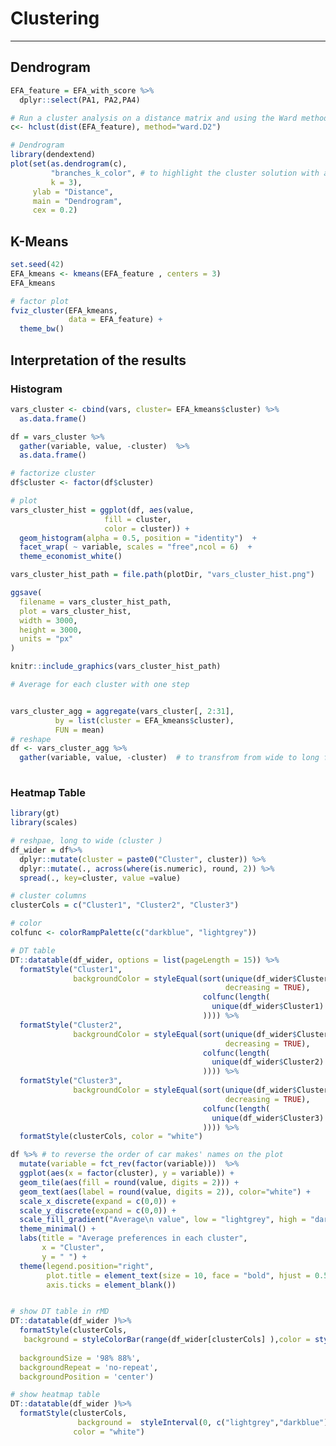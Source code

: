 # Clustering
***
## Dendrogram
```r
EFA_feature = EFA_with_score %>%
  dplyr::select(PA1, PA2,PA4)

# Run a cluster analysis on a distance matrix and using the Ward method
c<- hclust(dist(EFA_feature), method="ward.D2") 

# Dendrogram 
library(dendextend)
plot(set(as.dendrogram(c),  
         "branches_k_color", # to highlight the cluster solution with a color
         k = 3),
     ylab = "Distance",
     main = "Dendrogram",
     cex = 0.2)


```

## K-Means
```r
set.seed(42)
EFA_kmeans <- kmeans(EFA_feature , centers = 3)
EFA_kmeans

# factor plot 
fviz_cluster(EFA_kmeans, 
             data = EFA_feature) + 
  theme_bw()

```

## Interpretation of the results
### Histogram
```r

vars_cluster <- cbind(vars, cluster= EFA_kmeans$cluster) %>%
  as.data.frame()

df = vars_cluster %>%
  gather(variable, value, -cluster)  %>%
  as.data.frame()

# factorize cluster 
df$cluster <- factor(df$cluster)

# plot
vars_cluster_hist = ggplot(df, aes(value, 
                     fill = cluster, 
                     color = cluster)) +
  geom_histogram(alpha = 0.5, position = "identity")  +
  facet_wrap( ~ variable, scales = "free",ncol = 6)  +
  theme_economist_white() 

vars_cluster_hist_path = file.path(plotDir, "vars_cluster_hist.png")

ggsave(
  filename = vars_cluster_hist_path,
  plot = vars_cluster_hist,
  width = 3000,
  height = 3000,
  units = "px"
)
```
```r
knitr::include_graphics(vars_cluster_hist_path)
```



```r
# Average for each cluster with one step


vars_cluster_agg = aggregate(vars_cluster[, 2:31],
          by = list(cluster = EFA_kmeans$cluster), 
          FUN = mean)
# reshape
df <- vars_cluster_agg %>% 
  gather(variable, value, -cluster)  # to transfrom from wide to long format
 
```

### Heatmap Table
```r
library(gt)
library(scales)

# reshpae, long to wide (cluster )
df_wider = df%>%
  dplyr::mutate(cluster = paste0("Cluster", cluster)) %>%
  dplyr::mutate(., across(where(is.numeric), round, 2)) %>%
  spread(., key=cluster, value =value)

# cluster columns
clusterCols = c("Cluster1", "Cluster2", "Cluster3")

# color
colfunc <- colorRampPalette(c("darkblue", "lightgrey"))

# DT table 
DT::datatable(df_wider, options = list(pageLength = 15)) %>%
  formatStyle("Cluster1",
              backgroundColor = styleEqual(sort(unique(df_wider$Cluster1),
                                                decreasing = TRUE),
                                           colfunc(length(
                                             unique(df_wider$Cluster1)
                                           )))) %>%
  formatStyle("Cluster2",
              backgroundColor = styleEqual(sort(unique(df_wider$Cluster2),
                                                decreasing = TRUE),
                                           colfunc(length(
                                             unique(df_wider$Cluster2)
                                           )))) %>%
  formatStyle("Cluster3",
              backgroundColor = styleEqual(sort(unique(df_wider$Cluster3),
                                                decreasing = TRUE),
                                           colfunc(length(
                                             unique(df_wider$Cluster3)
                                           )))) %>%
  formatStyle(clusterCols, color = "white")
```

```r
df %>% # to reverse the order of car makes' names on the plot
  mutate(variable = fct_rev(factor(variable)))  %>%
  ggplot(aes(x = factor(cluster), y = variable)) +
  geom_tile(aes(fill = round(value, digits = 2))) +
  geom_text(aes(label = round(value, digits = 2)), color="white") +
  scale_x_discrete(expand = c(0,0)) +
  scale_y_discrete(expand = c(0,0)) +
  scale_fill_gradient("Average\n value", low = "lightgrey", high = "darkblue") +
  theme_minimal() +
  labs(title = "Average preferences in each cluster",
       x = "Cluster",
       y = " ") + 
  theme(legend.position="right", 
        plot.title = element_text(size = 10, face = "bold", hjust = 0.5),
        axis.ticks = element_blank()) 


# show DT table in rMD
DT::datatable(df_wider )%>%
  formatStyle(clusterCols,
   background = styleColorBar(range(df_wider[clusterCols] ),color = styleInterval(cuts = 0, values = c("red","blue"))),
                                
  backgroundSize = '98% 88%',
  backgroundRepeat = 'no-repeat',
  backgroundPosition = 'center')

# show heatmap table
DT::datatable(df_wider )%>%
  formatStyle(clusterCols, 
               background =  styleInterval(0, c("lightgrey","darkblue")),
              color = "white")
```